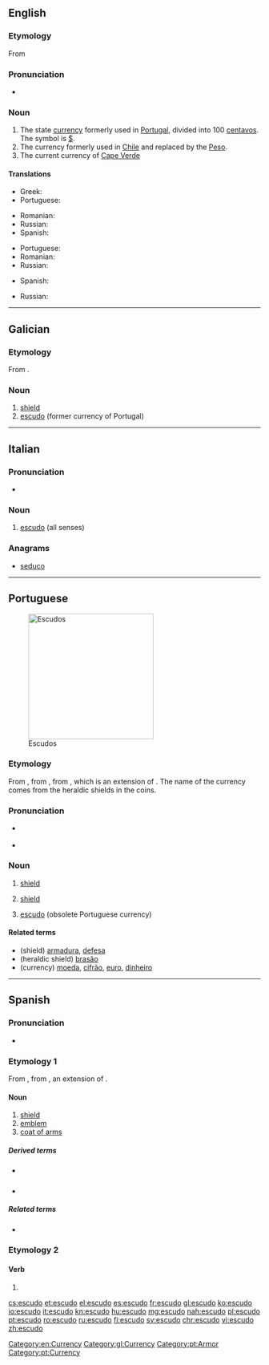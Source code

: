 ==English==
{{wikipedia}}

===Etymology===
From {{etyl|pt|es}} {{term|escudo|lang=pt||shield}}

===Pronunciation===
* {{rhymes|uːdəʊ}}

===Noun===
{{en-noun}}

# The state [[currency]] formerly used in [[Portugal]], divided into 100 [[centavos]]. The symbol is [[$]].
# The currency formerly used in [[Chile]] and replaced by the [[Peso]].
# The current currency of [[Cape Verde]]

====Translations====
{{trans-top|former currency of Portugal}}
* Greek: {{t+|el|σκούδο|n|tr=skúdho|sc=Grek}}
* Portuguese: {{t+|pt|escudo|m}}
{{trans-mid}}
* Romanian: {{t+|ro|escudo}}
* Russian: {{t|ru|эскудо|m|tr=eskúdo|sc=Cyrl}}
* Spanish: {{t+|es|escudo|m}}
{{trans-bottom}}

{{trans-top|former currency of Chile}}
* Portuguese: {{t+|pt|escudo|m}}
* Romanian: {{t+|ro|escudo|m}}
* Russian: {{t|ru|эскудо|m|tr=eskúdo|sc=Cyrl}}
{{trans-mid}}
* Spanish: {{t+|es|escudo|m}}
{{trans-bottom}}

{{trans-top|currency of Cape Verde}}
* Russian: {{t|ru|эскудо|m|tr=eskúdo|sc=Cyrl}}
{{trans-mid}}
{{trans-bottom}}

[[Category:en:Currency]]

----

==Galician==

===Etymology===
From {{etyl|la|gl}} {{m|la|scūtum}}.

===Noun===
{{gl-noun|m}}

# [[shield]]
# [[#English|escudo]] (former currency of Portugal)

[[Category:gl:Currency]]

----

==Italian==

===Pronunciation===
* {{rhymes|udo|lang=it}}

===Noun===
{{it-noun|m}}

# [[#English|escudo]] (all senses)

===Anagrams===
* [[seduco#Italian|seduco]]

----

==Portuguese==
{{wikipedia|lang=pt}}
[[Image:ShieldsLHist.JPG|thumb|250px|Escudos]]

===Etymology===
From {{etyl|roa-opt|pt}} {{term|escudo||shield|lang=roa-opt}}, from {{etyl|la|pt}} {{term|scūtum||shield|lang=la}}, from {{etyl|ine-pro|pt}} {{m|ine-pro|*skei-||to cut, split}}, which is an extension of {{etyl|ine-pro|pt}} {{m|ine-pro|*sek-||to cut}}. The name of the currency comes from the heraldic shields in the coins.

===Pronunciation===
* {{a|Portugal}} {{IPA|/iʃ.ˈku.ðu/|lang=pt}}
* {{hyphenation|es|cu|do|lang=pt}}

===Noun===
{{pt-noun|m|s}}

# [[shield]]
# {{context|heraldry|lang=pt}} [[shield]]
# [[escudo#English|escudo]] (obsolete Portuguese currency)

====Related terms====
* (shield) [[armadura]], [[defesa]]
* (heraldic shield) [[brasão]]
* (currency) [[moeda]], [[cifrão]], [[euro]], [[dinheiro]]

[[Category:pt:Armor]]
[[Category:pt:Currency]]

----

==Spanish==

===Pronunciation===
* {{IPA|/es.ˈku.ðo/|lang=es}}

===Etymology 1===
From {{etyl|la|es}} {{m|la|scūtum}}, from {{etyl|ine-pro|es}} {{m|ine-pro|*skei-||to cut, split}}, an extension of {{etyl|ine-pro|es}} {{m|ine-pro|*sek-||to cut}}.

====Noun====
{{es-noun|m}}

# [[shield]]
# [[emblem]]
# [[coat of arms]]

=====Derived terms=====
* {{l|es|escudar}} {{pos_v}}
* {{l|es|escudillo|g=m}}

=====Related terms=====
* {{l|es|escudero}}

===Etymology 2===

====Verb====
{{es-verb-form|escudar}}

# {{es-verb form of|ending=ar|mood=indicative|tense=present|pers=1|number=singular|escudar}}

[[cs:escudo]]
[[et:escudo]]
[[el:escudo]]
[[es:escudo]]
[[fr:escudo]]
[[gl:escudo]]
[[ko:escudo]]
[[io:escudo]]
[[it:escudo]]
[[kn:escudo]]
[[hu:escudo]]
[[mg:escudo]]
[[nah:escudo]]
[[pl:escudo]]
[[pt:escudo]]
[[ro:escudo]]
[[ru:escudo]]
[[fi:escudo]]
[[sv:escudo]]
[[chr:escudo]]
[[vi:escudo]]
[[zh:escudo]]
